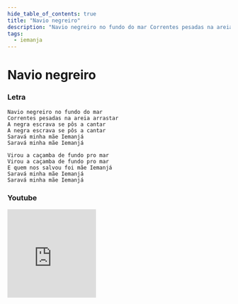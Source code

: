 ```yaml
---
hide_table_of_contents: true
title: "Navio negreiro"
description: "Navio negreiro no fundo do mar Correntes pesadas na areia arrastar A negra escrava se pôs a cantar A negra escrava se pôs a cantar Saravá minha mãe Iemanjá Saravá minha mãe Iemanjá Virou a caçamba de fundo pro mar Virou a caçamba de fundo pro mar E quem nos salvou foi mãe Iemanjá Saravá minha mãe Iemanjá Saravá minha mãe Iemanjá"
tags:
  - iemanja
---
```


# Navio negreiro

### Letra

```text
Navio negreiro no fundo do mar
Correntes pesadas na areia arrastar
A negra escrava se pôs a cantar
A negra escrava se pôs a cantar
Saravá minha mãe Iemanjá
Saravá minha mãe Iemanjá

Virou a caçamba de fundo pro mar
Virou a caçamba de fundo pro mar
E quem nos salvou foi mãe Iemanjá
Saravá minha mãe Iemanjá
Saravá minha mãe Iemanjá
```

### Youtube

<iframe
  width="200"
  height="200"
  src="https://www.youtube.com/embed/xTfMi0kNrtE"
  title="YouTube video player"
  frameborder="0"
  allow="accelerometer; autoplay; clipboard-write; encrypted-media; gyroscope; picture-in-picture; web-share"
  referrerpolicy="strict-origin-when-cross-origin"
  allowfullscreen
></iframe>